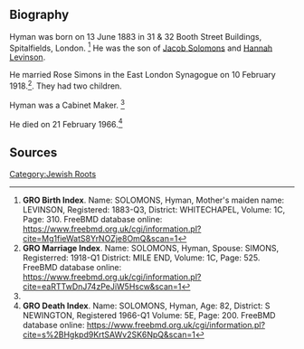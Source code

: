 [[Category:Jewish Roots]]
== Biography ==

Hyman was born on 13 June 1883 in 31 & 32 Booth Street Buildings, Spitalfields, London. <ref>'''GRO Birth Index'''. Name: SOLOMONS, Hyman, Mother's maiden name: LEVINSON, Registered: 1883-Q3, District: WHITECHAPEL, Volume:  1C, Page:  310. FreeBMD database online: https://www.freebmd.org.uk/cgi/information.pl?cite=Mg1fieWatS8YrNOZje8OmQ&scan=1</ref>  He was the son of [[Solomons-288|Jacob Solomons]] and [[Levinson-273|Hannah Levinson]]. 

He married Rose Simons in the East London Synagogue on 10 February 1918.<ref name="Marriage Certificate">'''GRO Marriage Index'''. Name: SOLOMONS, Hyman, Spouse: SIMONS, Registerred: 1918-Q1 District: MILE END, Volume:  1C, Page:  525. FreeBMD database online: https://www.freebmd.org.uk/cgi/information.pl?cite=eaRTTwDnJ74zPeJiW5Hscw&scan=1</ref>.  They had two children.

Hyman was a Cabinet Maker. <ref name="Marriage Certificate" />

He died on 21 February 1966.<ref>'''GRO Death Index'''. Name: SOLOMONS, Hyman, Age: 82, District: S NEWINGTON, Registered 1966-Q1 Volume: 5E, Page:  200. FreeBMD database online: https://www.freebmd.org.uk/cgi/information.pl?cite=s%2BHgkpd9KrtSAWv2SK6NpQ&scan=1</ref>
== Sources ==
<references />